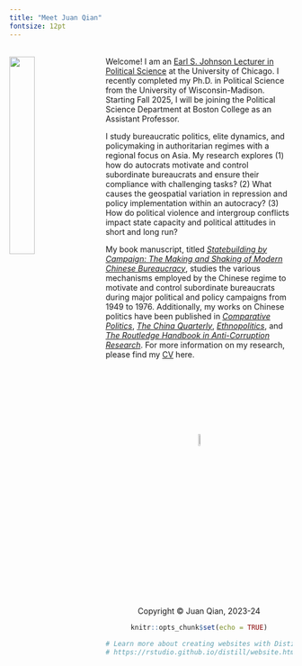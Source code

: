 ```yaml
---
title: "Meet Juan Qian"
fontsize: 12pt
---
```

<br>
<img src="juan2.jpg" style="width:30%; margin-right: 20px" align="left">
Welcome! I am an [Earl S. Johnson Lecturer in Political Science](https://mapss.uchicago.edu/directory/juan-qian) at the University of Chicago. I recently completed my Ph.D. in Political Science from the University of Wisconsin-Madison. Starting Fall 2025, I will be joining the Political Science Department at Boston College as an Assistant Professor.

I study bureaucratic politics, elite dynamics, and policymaking in authoritarian regimes with a regional focus on Asia. My research explores (1) how do autocrats motivate and control subordinate bureaucrats and ensure their compliance with challenging tasks? (2) What causes the geospatial variation in repression and policy implementation within an autocracy? (3) How do political violence and intergroup conflicts impact state capacity and political attitudes in short and long run?

My book manuscript, titled *[Statebuilding by Campaign: The Making and Shaking of Modern Chinese Bureaucracy](dissertation.html)*, studies the various mechanisms employed by the Chinese regime to motivate and control subordinate bureaucrats during major political and policy campaigns from 1949 to 1976. Additionally, my works on Chinese politics have been published in *[Comparative Politics](https://doi.org/10.5129/001041524X17069685289697)*, *[The China Quarterly](https://doi.org/10.1017/S0305741023000644)*, *[Ethnopolitics](https://doi.org/10.1080/17449057.2021.2001954)*, and *[The Routledge Handbook in Anti-Corruption Research](https://juan-qian.github.io/Qian_Tang_Chapter.pdf)*. For more information on my research, please find my [CV](cv.pdf) here. 

<br>
<br>
<br>
<br>
<br>
<br>
<br>
<center> <img src="juan_logo.png" style="width:7.5%">
<br>
<center> Copyright © Juan Qian, 2023-24

```r
knitr::opts_chunk$set(echo = TRUE)

# Learn more about creating websites with Distill at:
# https://rstudio.github.io/distill/website.html

```

